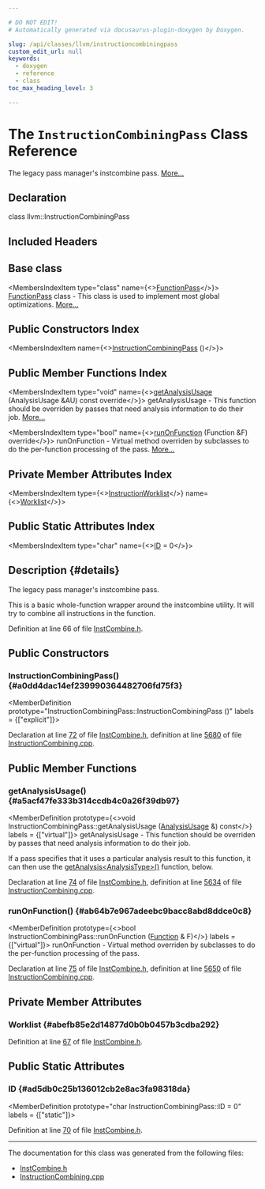 ```yaml
---

# DO NOT EDIT!
# Automatically generated via docusaurus-plugin-doxygen by Doxygen.

slug: /api/classes/llvm/instructioncombiningpass
custom_edit_url: null
keywords:
  - doxygen
  - reference
  - class
toc_max_heading_level: 3

---
```





# The `InstructionCombiningPass` Class Reference

<DoxygenPage pluginConfig={pluginConfig}>

The legacy pass manager&#39;s instcombine pass. <a href="#details">More...</a>

## Declaration

<CodeBlock>class llvm::InstructionCombiningPass</CodeBlock>

## Included Headers

<IncludesList>
<IncludesListItem
  filePath="llvm/Transforms/InstCombine/InstCombine.h"
  permalink="/docs/api/files/include/include/llvm/include/llvm/transforms/include/llvm/transforms/instcombine/instcombine-h"
  isLocal="true" />
</IncludesList>

## Base class

<MembersIndex>

<MembersIndexItem
  type="class"
  name={<><a href="/docs/api/classes/llvm/functionpass">FunctionPass</a></>}>
<a href="/docs/api/classes/llvm/functionpass">FunctionPass</a> class - This class is used to implement most global optimizations. <a href="/docs/api/classes/llvm/functionpass/#details">More...</a>
</MembersIndexItem>

</MembersIndex>

## Public Constructors Index

<MembersIndex>

<MembersIndexItem
  name={<><a href="#a0dd4dac14ef239990364482706fd75f3">InstructionCombiningPass</a> ()</>}>
</MembersIndexItem>

</MembersIndex>

## Public Member Functions Index

<MembersIndex>

<MembersIndexItem
  type="void"
  name={<><a href="#a5acf47fe333b314ccdb4c0a26f39db97">getAnalysisUsage</a> (AnalysisUsage &amp;AU) const override</>}>
getAnalysisUsage - This function should be overriden by passes that need analysis information to do their job. <a href="#a5acf47fe333b314ccdb4c0a26f39db97">More...</a>
</MembersIndexItem>

<MembersIndexItem
  type="bool"
  name={<><a href="#ab64b7e967adeebc9bacc8abd8ddce0c8">runOnFunction</a> (Function &amp;F) override</>}>
runOnFunction - Virtual method overriden by subclasses to do the per-function processing of the pass. <a href="#ab64b7e967adeebc9bacc8abd8ddce0c8">More...</a>
</MembersIndexItem>

</MembersIndex>

## Private Member Attributes Index

<MembersIndex>

<MembersIndexItem
  type={<><a href="/docs/api/classes/llvm/instructionworklist">InstructionWorklist</a></>}
  name={<><a href="#abefb85e2d14877d0b0b0457b3cdba292">Worklist</a></>}>
</MembersIndexItem>

</MembersIndex>

## Public Static Attributes Index

<MembersIndex>

<MembersIndexItem
  type="char"
  name={<><a href="#ad5db0c25b136012cb2e8ac3fa98318da">ID</a> = 0</>}>
</MembersIndexItem>

</MembersIndex>

## Description {#details}

The legacy pass manager&#39;s instcombine pass.

This is a basic whole-function wrapper around the instcombine utility. It will try to combine all instructions in the function.

Definition at line 66 of file <a href="/docs/api/files/include/include/llvm/include/llvm/transforms/include/llvm/transforms/instcombine/instcombine-h">InstCombine.h</a>.

<SectionDefinition>

## Public Constructors

### InstructionCombiningPass() {#a0dd4dac14ef239990364482706fd75f3}

<MemberDefinition
  prototype="InstructionCombiningPass::InstructionCombiningPass ()"
  labels = {["explicit"]}>

Declaration at line <a href="/docs/api/files/include/include/llvm/include/llvm/transforms/include/llvm/transforms/instcombine/instcombine-h/#l00072">72</a> of file <a href="/docs/api/files/include/include/llvm/include/llvm/transforms/include/llvm/transforms/instcombine/instcombine-h">InstCombine.h</a>, definition at line <a href="/docs/api/files/lib/lib/transforms/lib/transforms/instcombine/instructioncombining-cpp/#l05680">5680</a> of file <a href="/docs/api/files/lib/lib/transforms/lib/transforms/instcombine/instructioncombining-cpp">InstructionCombining.cpp</a>.
</MemberDefinition>

</SectionDefinition>

<SectionDefinition>

## Public Member Functions

### getAnalysisUsage() {#a5acf47fe333b314ccdb4c0a26f39db97}

<MemberDefinition
  prototype={<>void InstructionCombiningPass::getAnalysisUsage (<a href="/docs/api/classes/llvm/analysisusage">AnalysisUsage</a> &amp;) const</>}
  labels = {["virtual"]}>
getAnalysisUsage - This function should be overriden by passes that need analysis information to do their job.

If a pass specifies that it uses a particular analysis result to this function, it can then use the <a href="/docs/api/classes/llvm/pass/#a4863e5e463fb79955269fbf7fbf52b80">getAnalysis&lt;AnalysisType&gt;()</a> function, below.

Declaration at line <a href="/docs/api/files/include/include/llvm/include/llvm/transforms/include/llvm/transforms/instcombine/instcombine-h/#l00074">74</a> of file <a href="/docs/api/files/include/include/llvm/include/llvm/transforms/include/llvm/transforms/instcombine/instcombine-h">InstCombine.h</a>, definition at line <a href="/docs/api/files/lib/lib/transforms/lib/transforms/instcombine/instructioncombining-cpp/#l05634">5634</a> of file <a href="/docs/api/files/lib/lib/transforms/lib/transforms/instcombine/instructioncombining-cpp">InstructionCombining.cpp</a>.
</MemberDefinition>

### runOnFunction() {#ab64b7e967adeebc9bacc8abd8ddce0c8}

<MemberDefinition
  prototype={<>bool InstructionCombiningPass::runOnFunction (<a href="/docs/api/classes/llvm/function">Function</a> &amp; F)</>}
  labels = {["virtual"]}>
runOnFunction - Virtual method overriden by subclasses to do the per-function processing of the pass.

Declaration at line <a href="/docs/api/files/include/include/llvm/include/llvm/transforms/include/llvm/transforms/instcombine/instcombine-h/#l00075">75</a> of file <a href="/docs/api/files/include/include/llvm/include/llvm/transforms/include/llvm/transforms/instcombine/instcombine-h">InstCombine.h</a>, definition at line <a href="/docs/api/files/lib/lib/transforms/lib/transforms/instcombine/instructioncombining-cpp/#l05650">5650</a> of file <a href="/docs/api/files/lib/lib/transforms/lib/transforms/instcombine/instructioncombining-cpp">InstructionCombining.cpp</a>.
</MemberDefinition>

</SectionDefinition>

<SectionDefinition>

## Private Member Attributes

### Worklist {#abefb85e2d14877d0b0b0457b3cdba292}

<MemberDefinition
  prototype="InstructionWorklist llvm::InstructionCombiningPass::Worklist">

Definition at line <a href="/docs/api/files/include/include/llvm/include/llvm/transforms/include/llvm/transforms/instcombine/instcombine-h/#l00067">67</a> of file <a href="/docs/api/files/include/include/llvm/include/llvm/transforms/include/llvm/transforms/instcombine/instcombine-h">InstCombine.h</a>.
</MemberDefinition>

</SectionDefinition>

<SectionDefinition>

## Public Static Attributes

### ID {#ad5db0c25b136012cb2e8ac3fa98318da}

<MemberDefinition
  prototype="char InstructionCombiningPass::ID = 0"
  labels = {["static"]}>

Definition at line <a href="/docs/api/files/include/include/llvm/include/llvm/transforms/include/llvm/transforms/instcombine/instcombine-h/#l00070">70</a> of file <a href="/docs/api/files/include/include/llvm/include/llvm/transforms/include/llvm/transforms/instcombine/instcombine-h">InstCombine.h</a>.
</MemberDefinition>

</SectionDefinition>

<hr/>

The documentation for this class was generated from the following files:

<ul>
<li><a href="/docs/api/files/include/include/llvm/include/llvm/transforms/include/llvm/transforms/instcombine/instcombine-h">InstCombine.h</a></li>
<li><a href="/docs/api/files/lib/lib/transforms/lib/transforms/instcombine/instructioncombining-cpp">InstructionCombining.cpp</a></li>
</ul>

</DoxygenPage>
